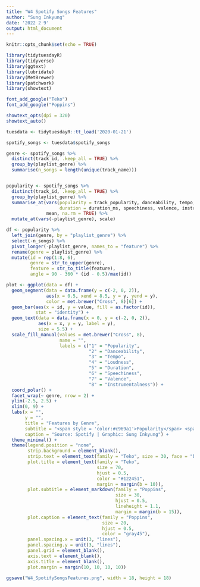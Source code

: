 ```yaml
---
title: "W4 Spotify Songs Features"
author: "Sung Inkyung"
date: '2022 2 9'
output: html_document
---
```


```r
knitr::opts_chunk$set(echo = TRUE)
```

```r
library(tidytuesdayR)
library(tidyverse)
library(ggtext)
library(lubridate)
library(MetBrewer)
library(patchwork)
library(showtext)

font_add_google("Teko")
font_add_google("Poppins")

showtext_opts(dpi = 320)
showtext_auto()
```


```r
tuesdata <- tidytuesdayR::tt_load('2020-01-21') 

spotify_songs <- tuesdata$spotify_songs
```


```r
genre <- spotify_songs %>% 
  distinct(track_id, .keep_all = TRUE) %>% 
  group_by(playlist_genre) %>%
  summarise(n_songs = length(unique(track_name)))


popularity <- spotify_songs %>% 
  distinct(track_id, .keep_all = TRUE) %>% 
  group_by(playlist_genre) %>%
  summarise_at(vars(popularity = track_popularity, danceability, tempo, loudness, 
                    duration = duration_ms, speechiness, valence, instrumentalness), 
               mean, na.rm = TRUE) %>%
  mutate_at(vars(-playlist_genre), scale)

df <- popularity %>% 
  left_join(genre, by = "playlist_genre") %>% 
  select(-n_songs) %>% 
  pivot_longer(-playlist_genre, names_to = "feature") %>% 
  rename(genre = playlist_genre) %>% 
  mutate(id = rep(1:8, 6),
         genre = str_to_upper(genre),
         feature = str_to_title(feature),
         angle = 90 - 360 * (id - 0.5)/max(id))
```

```r
plot <- ggplot(data = df) +
  geom_segment(data = data.frame(y = c(-2, 0, 2)),
               aes(x = 0.5, xend = 8.5, y = y, yend = y),
               color = met.brewer("Cross", 8)[6]) +
  geom_bar(aes(x = id, y = value, fill = as.factor(id)),
           stat = "identity") +
  geom_text(data = data.frame(x = 0, y = c(-2, 0, 2)),
            aes(x = x, y = y, label = y),
            size = 5.5) + 
  scale_fill_manual(values = met.brewer("Cross", 8),
                    name = "",
                    labels = c("1" = "Popularity", 
                               "2" = "Danceability", 
                               "3" = "Tempo", 
                               "4" = "Loudness", 
                               "5" = "Duration", 
                               "6" = "Speechiness",
                               "7" = "Valence",
                               "8" = "Instrumentalness")) +
  coord_polar() +
  facet_wrap(~ genre, nrow = 2) +
  ylim(-2.5, 2.5) +
  xlim(0, 9) +
  labs(x = "",
       y = "",
       title = "Features by Genre",
       subtitle = "<span style = 'color:#c969a1'>Popularity</span> <span style = 'color:#ce4441'> Danceability</span> <span style = 'color:#ee8577'>Tempo</span> <span style = 'color:#eb7926'> Loudness</span><br><span style = 'color:#ffbb44'> Duration</span> <span style = 'color:#859b6c'> Speechiness</span> <span style = 'color:#62929a'> Valence</span> <span style = 'color:#004f63'> Instrumentalness</span>",
       caption = "Source: Spotify | Graphic: Sung Inkyung") +
  theme_minimal() +
  theme(legend.position = "none",
        strip.background = element_blank(),
        strip.text = element_text(family = "Teko", size = 30, face = "bold", color = "#122451"),
        plot.title = element_text(family = "Teko",
                                  size = 70,
                                  hjust = 0.5,
                                  color = "#122451",
                                  margin = margin(b = 10)),
        plot.subtitle = element_markdown(family = "Poppins",
                                         size = 30,
                                         hjust = 0.5,
                                         lineheight = 1.1,
                                         margin = margin(b = 15)),
        plot.caption = element_text(family = "Poppins",
                                    size = 20,
                                    hjust = 0.5,
                                    color = "gray45"), 
        panel.spacing.x = unit(3, "lines"),
        panel.spacing.y = unit(3, "lines"),
        panel.grid = element_blank(),
        axis.text = element_blank(),
        axis.title = element_blank(),
        plot.margin = margin(10, 10, 10, 10))

ggsave("W4_SpotifySongsFeatures.png", width = 18, height = 18)
```


